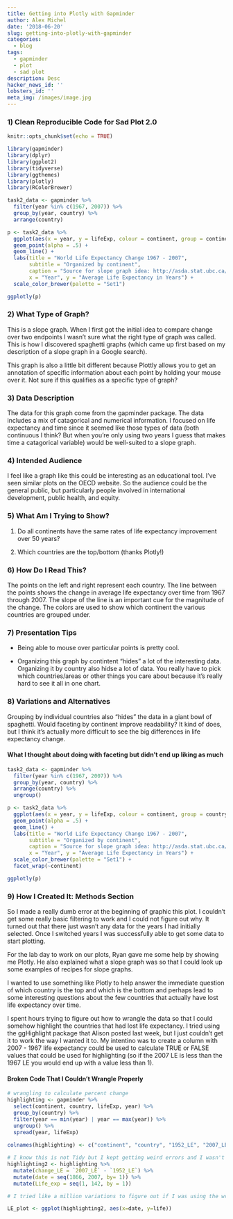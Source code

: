 ```yaml
---
title: Getting into Plotly with Gapminder
author: Alex Michel
date: '2018-06-20'
slug: getting-into-plotly-with-gapminder
categories:
  - blog
tags:
  - gapminder
  - plot
  - sad plot
description: Desc
hacker_news_id: ''
lobsters_id: ''
meta_img: /images/image.jpg
---
```


### 1) Clean Reproducible Code for Sad Plot 2.0

```r
knitr::opts_chunk$set(echo = TRUE)

library(gapminder)
library(dplyr)
library(ggplot2)
library(tidyverse)
library(ggthemes)
library(plotly)
library(RColorBrewer)

task2_data <- gapminder %>% 
  filter(year %in% c(1967, 2007)) %>% 
  group_by(year, country) %>% 
  arrange(country)

p <- task2_data %>%
  ggplot(aes(x = year, y = lifeExp, colour = continent, group = continent)) +
  geom_point(alpha = .5) +
  geom_line() +
  labs(title = "World Life Expectancy Change 1967 - 2007",
       subtitle = "Organized by continent",
       caption = "Source for slope graph idea: http://asda.stat.ubc.ca/", 
       x = "Year", y = "Average Life Expectancy in Years") +
  scale_color_brewer(palette = "Set1") 

ggplotly(p)

```

### 2) What Type of Graph?

This is a slope graph. When I first got the initial idea to compare change over two endpoints I wasn't sure what the right type of graph was called. This is how I discovered spaghetti graphs (which came up first based on my description of a slope graph in a Google search).

This graph is also a little bit different because Plottly allows you to get an annotation of specific information about each point by holding your mouse over it. Not sure if this qualifies as a specific type of graph?


### 3) Data Description

The data for this graph come from the gapminder package. The data includes a mix of catagorical and numerical information. I focused on life expectancy and time since it seemed like those types of data (both continuous I think? But when you're only using two years I guess that makes time a catagorical variable) would be well-suited to a slope graph.

### 4) Intended Audience

I feel like a graph like this could be interesting as an educational tool. I've seen similar plots on the OECD website. So the audience could be the general public, but particularly people involved in international development, public health, and equity.

### 5) What Am I Trying to Show?

1) Do all continents have the same rates of life expectancy improvement over 50 years?

2) Which countries are the top/bottom (thanks Plotly!)


### 6) How Do I Read This?

The points on the left and right represent each country. The line between the points shows the change in average life expectancy over time from 1967 through 2007. The slope of the line is an important cue for the magnitude of the change. The colors are used to show which continent the various countries are grouped under.

### 7) Presentation Tips

- Being able to mouse over particular points is pretty cool.

- Organizing this graph by contintent "hides" a lot of the interesting data. Organizing it by country also hidse a lot of data. You really have to pick which countries/areas or other things you care about because it's really hard to see it all in one chart.


### 8) Variations and Alternatives

Grouping by individual countries also "hides" the data in a giant bowl of spaghetti. Would faceting by continent improve readability? It kind of does, but I think it's actually more difficult to see the big differences in life expectancy change.

#### What I thought about doing with faceting but didn't end up liking as much
```r
task2_data <- gapminder %>% 
  filter(year %in% c(1967, 2007)) %>% 
  group_by(year, country) %>% 
  arrange(country) %>% 
  ungroup()

p <- task2_data %>%
  ggplot(aes(x = year, y = lifeExp, colour = continent, group = country)) +
  geom_point(alpha = .5) +
  geom_line() +
  labs(title = "World Life Expectancy Change 1967 - 2007",
       subtitle = "Organized by continent",
       caption = "Source for slope graph idea: http://asda.stat.ubc.ca/", 
       x = "Year", y = "Average Life Expectancy in Years") +
  scale_color_brewer(palette = "Set1") +
  facet_wrap(~continent)

ggplotly(p)
```

### 9) How I Created It: Methods Section

So I made a really dumb error at the beginning of graphic this plot. I couldn't get some really basic filtering to work and I could not figure out why. It turned out that there just wasn't any data for the years I had initially selected. Once I switched years I was successfully able to get some data to start plotting. 

For the lab day to work on our plots, Ryan gave me some help by showing me Plotly. He also explained what a slope graph was so that I could look up some examples of recipes for slope graphs.

I wanted to use something like Plotly to help answer the immediate question of which country is the top and which is the bottom and perhaps lead to some interesting questions about the few countries that actually have lost life expectancy over time.

I spent hours trying to figure out how to wrangle the data so that I could somehow highlight the countries that had lost life expectancy. I tried using the ggHighlight package that Alison posted last week, but I just couldn't get it to work the way I wanted it to. My intentino was to create a column with 2007 - 1967 life expectancy could be used to calculate TRUE or FALSE values that could be used for highlighting (so if the 2007 LE is less than the 1967 LE you would end up with a value less than 1).

#### Broken Code That I Couldn't Wrangle Properly
```r

# wrangling to calculate percent change
highlighting <- gapminder %>% 
  select(continent, country, lifeExp, year) %>% 
  group_by(country) %>% 
  filter(year == min(year) | year == max(year)) %>% 
  ungroup() %>% 
  spread(year, lifeExp) 
  
colnames(highlighting) <- c("continent", "country", "1952_LE", "2007_LE") 

# I know this is not Tidy but I kept getting weird errors and I wasn't sure what to do
highlighting2 <- highlighting %>% 
  mutate(change_LE = `2007_LE` - `1952_LE`) %>% 
  mutate(date = seq(1866, 2007, by= 1)) %>% 
  mutate(Life_exp = seq(1, 142, by = 1))

# I tried like a million variations to figure out if I was using the wrong type of data (catagorical vs continuous) but couldn't figure it out

LE_plot <- ggplot(highlighting2, aes(x=date, y=life))


```

